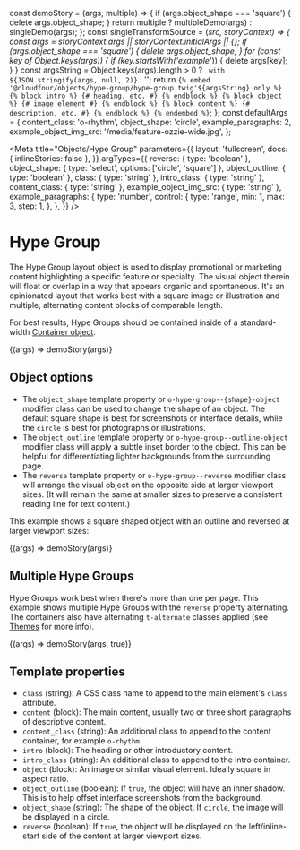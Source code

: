 const demoStory = (args, multiple) => {
  if (args.object_shape === 'square') {
    delete args.object_shape;
  }
  return multiple ? multipleDemo(args) : singleDemo(args);
};
const singleTransformSource = (_src, storyContext) => {
  const args = storyContext.args || storyContext.initialArgs || {};
  if (args.object_shape === 'square') {
    delete args.object_shape;
  }
  for (const key of Object.keys(args)) {
    if (key.startsWith('example_')) {
      delete args[key];
    }
  }
  const argsString =
    Object.keys(args).length > 0
      ? ` with ${JSON.stringify(args, null, 2)}`
      : '';
  return `{% embed '@cloudfour/objects/hype-group/hype-group.twig'${argsString} only %}
  {% block intro %}
    {# heading, etc. #}
  {% endblock %}
  {% block object %}
    {# image element #}
  {% endblock %}
  {% block content %}
    {# description, etc. #}
  {% endblock %}
{% endembed %}`;
};
const defaultArgs = {
  content_class: 'o-rhythm',
  object_shape: 'circle',
  example_paragraphs: 2,
  example_object_img_src: '/media/feature-ozzie-wide.jpg',
};

<Meta
  title="Objects/Hype Group"
  parameters={{
    layout: 'fullscreen',
    docs: { inlineStories: false },
  }}
  argTypes={{
    reverse: { type: 'boolean' },
    object_shape: { type: 'select', options: ['circle', 'square'] },
    object_outline: { type: 'boolean' },
    class: { type: 'string' },
    intro_class: { type: 'string' },
    content_class: { type: 'string' },
    example_object_img_src: { type: 'string' },
    example_paragraphs: {
      type: 'number',
      control: {
        type: 'range',
        min: 1,
        max: 3,
        step: 1,
      },
    },
  }}
/>

# Hype Group

The Hype Group layout object is used to display promotional or marketing content highlighting a specific feature or specialty. The visual object therein will float or overlap in a way that appears organic and spontaneous. It's an opinionated layout that works best with a square image or illustration and multiple, alternating content blocks of comparable length.

For best results, Hype Groups should be contained inside of a standard-width [Container object](/docs/objects-container--basic).

<Canvas>
  <Story
    name="Single"
    height="500px"
    args={defaultArgs}
    parameters={{ docs: { transformSource: singleTransformSource } }}
  >
    {(args) => demoStory(args)}
  </Story>
</Canvas>

## Object options

- The `object_shape` template property or `o-hype-group--{shape}-object` modifier class can be used to change the shape of an object. The default square shape is best for screenshots or interface details, while the `circle` is best for photographs or illustrations.
- The `object_outline` template property or `o-hype-group--outline-object` modifier class will apply a subtle inset border to the object. This can be helpful for differentiating lighter backgrounds from the surrounding page.
- The `reverse` template property or `o-hype-group--reverse` modifier class will arrange the visual object on the opposite side at larger viewport sizes. (It will remain the same at smaller sizes to preserve a consistent reading line for text content.)

This example shows a square shaped object with an outline and reversed at larger viewport sizes:

<Canvas>
  <Story
    name="With options"
    height="500px"
    args={{
      ...defaultArgs,
      object_shape: 'square',
      object_outline: true,
      reverse: true,
    }}
    parameters={{ docs: { transformSource: singleTransformSource } }}
  >
    {(args) => demoStory(args)}
  </Story>
</Canvas>

## Multiple Hype Groups

Hype Groups work best when there's more than one per page. This example shows multiple Hype Groups with the `reverse` property alternating. The containers also have alternating `t-alternate` classes applied (see [Themes](/docs/design-themes--light) for more info).

<Canvas>
  <Story
    name="Multiple"
    height="640px"
    args={{
      ...defaultArgs,
      example_object_img_src: '/media/avatar-buster-a.jpg',
    }}
  >
    {(args) => demoStory(args, true)}
  </Story>
</Canvas>

## Template properties

- `class` (string): A CSS class name to append to the main element's `class` attribute.
- `content` (block): The main content, usually two or three short paragraphs of descriptive content.
- `content_class` (string): An additional class to append to the content container, for example `o-rhythm`.
- `intro` (block): The heading or other introductory content.
- `intro_class` (string): An additional class to append to the intro container.
- `object` (block): An image or similar visual element. Ideally square in aspect ratio.
- `object_outline` (boolean): If `true`, the object will have an inner shadow. This is to help offset interface screenshots from the background.
- `object_shape` (string): The shape of the object. If `circle`, the image will be displayed in a circle.
- `reverse` (boolean): If `true`, the object will be displayed on the left/inline-start side of the content at larger viewport sizes.

